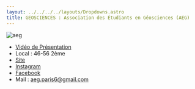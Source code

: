 ```yaml
---
layout: ../../../../layouts/Dropdowns.astro
title: GEOSCIENCES : Association des Étudiants en Géosciences (AEG)
---
```

![aeg](/assets/assos/aeg.png)  
- [Vidéo de Présentation](https://www.youtube.com/watch?v=PvWlF4-zh38)  
- Local : 46-56 2ème  
- [Site](https://aeg.ufrteb.fr/)  
- [Instagram](https://www.instagram.com/aegp6/)  
- [Facebook](https://www.facebook.com/AEGP6/)  
- Mail : aeg.paris6@gmail.com